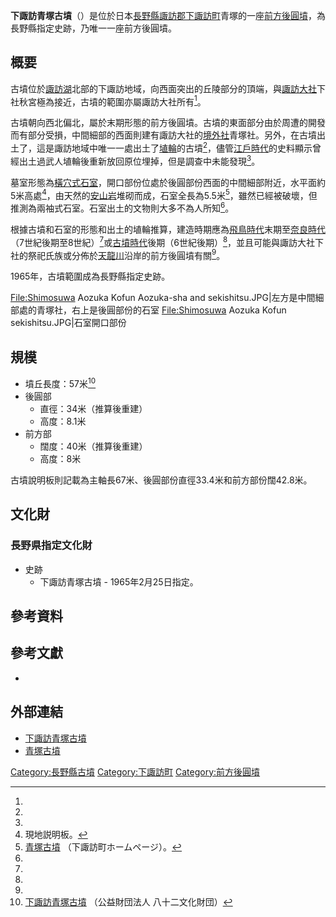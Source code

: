 {{日本古墳
|名稱     = 下諏訪青塚古墳
|圖片     = [[File:Shimosuwa_Aozuka_Kofun_zenkei.JPG|280px]]<br />古墳全景（靠前方向為前方部份，右側盡頭是後圓部份）
|所在地   = [[長野縣|長野縣]][[諏訪郡|諏訪郡]][[下諏訪町|下諏訪町]]青塚3340
|形狀     = [[前方後圓墳|前方後圓墳]]
|規模     = 墳丘長57至67米
|建造時期 = [[飛鳥時代|飛鳥時代]]末期至[[奈良時代|奈良時代]]（7世紀後期至8世紀）或[[古墳時代|古墳時代]]後期（6世紀後期）
|墓室形態 = 兩袖式[[橫穴式石室|橫穴式石室]]
|被葬者   = 不明
|出土文物   = {{Link-ja|圓筒埴輪|円筒埴輪}}
|史跡指定 = 長野縣指定史跡「下諏訪青塚古墳」
|其他 = 
}}

'''下諏訪青塚古墳'''（{{jpn|j=下諏訪青塚古墳|hg=しもすわあおづかこふん|rm=Shimosuwaaodukakofun}}）是位於日本[[長野縣|長野縣]][[諏訪郡|諏訪郡]][[下諏訪町|下諏訪町]]青塚的一座[[前方後圓墳|前方後圓墳]]，為長野縣指定史跡，乃{{Link-ja|諏訪地域|諏訪地域}}唯一一座前方後圓墳。

== 概要 ==
古墳位於[[諏訪湖|諏訪湖]]北部的下諏訪地域，向西面突出的丘陵部分的頂端，與[[諏訪大社|諏訪大社]]下社秋宮極為接近，古墳的範圍亦屬諏訪大社所有<ref name="下諏訪町"/>。

古墳朝向西北偏北，屬於末期形態的前方後圓墳{{Sfn|青塚古墳（平凡社）|1979年}}。古墳的東面部分由於周遭的開發而有部分受損，中間細部的西面則建有諏訪大社的[[攝末社|境外社]]青塚社。另外，在古墳出土了{{Link-ja|圓筒埴輪|円筒埴輪}}，這是諏訪地域中唯一一處出土了[[埴輪|埴輪]]的古墳<ref name="下諏訪町"/>，儘管[[江戶時代|江戶時代]]的史料顯示曾經出土過武人埴輪後重新放回原位埋掉，但是調查中未能發現<ref name="下諏訪町"/>。

墓室形態為[[橫穴式石室|橫穴式石室]]，開口部份位處於後圓部份西面的中間細部附近，水平面約5米高處<ref name="説明板">現地説明板。</ref>，由天然的[[安山岩|安山岩]]堆砌而成，石室全長為5.5米<ref name="下諏訪町">[http://www.town.shimosuwa.lg.jp/navi/kyouiku/bunkazai/aozukakofun.html 青塚古墳] {{Wayback|url=http://www.town.shimosuwa.lg.jp/navi/kyouiku/bunkazai/aozukakofun.html |date=20150427143144 }}（下諏訪町ホームページ）。</ref>，雖然{{Link-ja|羨道|羨道}}已經被破壞，但推測為兩袖式石室{{Sfn|青塚古墳（平凡社）|1979年}}。石室出土的文物則大多不為人所知<ref name="下諏訪町"/>。

根據古墳和石室的形態和出土的埴輪推算，建造時期應為[[飛鳥時代|飛鳥時代]]末期至[[奈良時代|奈良時代]]（7世紀後期至8世紀）<ref name="下諏訪町"/>或[[古墳時代|古墳時代]]後期（6世紀後期）<ref name="説明板"/>，並且可能與諏訪大社下社的祭祀氏族{{Link-ja|金刺部氏|金刺部氏|金刺氏}}或分佈於[[天龍川|天龍川]]沿岸的前方後圓墳有關<ref name="下諏訪町"/>。

1965年，古墳範圍成為長野縣指定史跡。
<gallery>
File:Shimosuwa Aozuka Kofun Aozuka-sha and sekishitsu.JPG|左方是中間細部處的青塚社，右上是後圓部份的石室
File:Shimosuwa Aozuka Kofun sekishitsu.JPG|石室開口部份
</gallery>

== 規模 ==
* 墳丘長度：57米<ref>[http://www.82bunka.or.jp/bunkazai/detail.php?no=2373&seq=0 下諏訪青塚古墳] {{Wayback|url=http://www.82bunka.or.jp/bunkazai/detail.php?no=2373&seq=0 |date=20150427142853 }}（公益財団法人 八十二文化財団）</ref>
* 後圓部
** 直徑：34米（推算後重建）
** 高度：8.1米
* 前方部
** 闊度：40米（推算後重建）
** 高度：8米
古墳說明板則記載為主軸長67米、後圓部份直徑33.4米和前方部份闊42.8米。

== 文化財 ==
=== 長野県指定文化財 ===
* 史跡
** 下諏訪青塚古墳 - 1965年2月25日指定。

== 參考資料 ==
{{reflist}}

== 參考文獻 ==
* {{Cite book|editor=|author=|year=1979|script-chapter=ja:青塚古墳|script-title=ja:日本歴史地名大系 20 長野県の地名|publisher=[[平凡社|平凡社]]|isbn=978-4582490206|ref={{Harvid|青塚古墳（平凡社）|1979年}}}}

== 外部連結 ==
{{Commons category|Shimosuwa Aozuka Kofun}}
* [http://www.82bunka.or.jp/bunkazai/detail.php?no=2373&seq=0 下諏訪青塚古墳]{{Wayback|url=http://www.82bunka.or.jp/bunkazai/detail.php?no=2373&seq=0 |date=20150427142853 }}
* [https://web.archive.org/web/20150427143144/http://www.town.shimosuwa.lg.jp/navi/kyouiku/bunkazai/aozukakofun.html 青塚古墳]

{{DEFAULTSORT:Shimosuwaaodukakofun}}
[[Category:長野縣古墳|Category:長野縣古墳]]
[[Category:下諏訪町|Category:下諏訪町]]
[[Category:前方後圓墳|Category:前方後圓墳]]